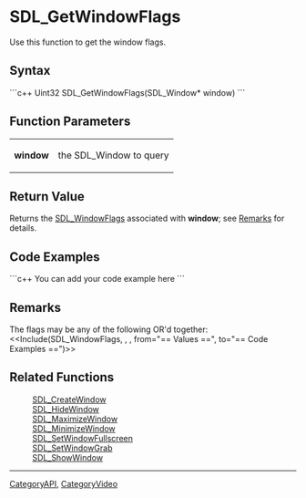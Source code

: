 <!-- pragma section-numbers off -->
<!-- pragma disable-camelcase -->

= SDL_GetWindowFlags =
Use this function to get the window flags.


== Syntax ==
```c++
Uint32 SDL_GetWindowFlags(SDL_Window* window)
```

== Function Parameters ==
{|
|'''window'''
|the SDL_Window to query
|}

== Return Value ==
Returns the [[SDL_WindowFlags]] associated with '''window'''; see [[#Remarks|Remarks]] for details.

== Code Examples ==
```c++
You can add your code example here
```

== Remarks ==
The flags may be any of the following OR'd together:
<<Include(SDL_WindowFlags, , , from="== Values ==", to="== Code Examples ==")>>

== Related Functions ==
:[[SDL_CreateWindow]]
:[[SDL_HideWindow]]
:[[SDL_MaximizeWindow]]
:[[SDL_MinimizeWindow]]
:[[SDL_SetWindowFullscreen]]
:[[SDL_SetWindowGrab]]
:[[SDL_ShowWindow]]

----
[[CategoryAPI]], [[CategoryVideo]]
